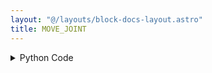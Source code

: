 ```yaml
---
layout: "@/layouts/block-docs-layout.astro"
title: MOVE_JOINT
---
```



<PythonDocsDisplay docstring={docstring} />
<AppDisplay app={app} blockName="MOVE_JOINT" client:visible />

<details>
<summary>Python Code</summary>
```python
from flojoy import flojoy, TextBlob
from typing import Optional
from PYTHON.utils.mecademic_state.mecademic_state import query_for_handle


@flojoy(deps={"mecademicpy": "1.4.0"})
def MOVE_JOINT(
    ip_address: TextBlob,
    x: float,
    y: float,
    z: float,
    alpha: Optional[float] = 0,
    beta: Optional[float] = 0,
    gamma: Optional[float] = 0,
) -> TextBlob:
    """
    The MOVE_JOINT node linearly moves the robot's tool to an absolute Cartesian position.

    Inputs
    ------
    ip_address: TextBlob
        The IP address of the robot arm.

    Parameters
    ------
    x : float
        The x coordinate of the position to move to
    y : float
        The y coordinate of the position to move to
    z : float
        The z coordinate of the position to move to
    alpha : float, optional
        The alpha coordinate (rotation in radians about the x axis) of the position to move to.
    beta : float, optional
        The beta coordinate   (rotation in radians about the y axis) of the position to move to.
    gamma : float, optional
        The gamma coordinate (rotation in radians about the z axis) of the position to move to.

    Returns
    -------
    ip_address
        The IP address of the robot arm.

    """
    robot = query_for_handle(ip_address)
    robot.MoveJoints(x, y, z, alpha, beta, gamma)
    robot.WaitIdle()
    return ip_address

```
[Find this Flojoy Block on GitHub](https://github.com/flojoy-ai/blocks/blob/main/blocks/IO/ROBOTICS/ARMS/MECADEMIC/MOVE_JOINT/MOVE_JOINT.py)
</details>


## Example

